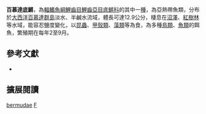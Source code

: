 {{Speciesbox
| name = 百慕達底鱂
| image = 
| image_width = 200px
| image_caption = 
| status = NE
| status_system = IUCN3.1
| genus = Fundulus
| species = bermudae
| authority = Günther, 1874
| synonyms = *''Fundulus heteroclitus bermudae'', Günther, 1874
*''Fundulus rhizophorae'', Goode, 1877
}}
'''百慕達底鱂'''，為[[輻鰭魚綱|輻鰭魚綱]][[鯉齒目|鯉齒目]][[鯉齒亞目|鯉齒亞目]][[底鱂科|底鱂科]]的其中一[[種|種]]，為亞熱帶魚類，分布於[[大西洋|大西洋]][[百慕達群島|百慕達群島]]淡水、半鹹水流域，體長可達12.9公分，棲息在[[沼澤|沼澤]]、[[紅樹林|紅樹林]]等水域，能容忍鹽度變化，以[[昆蟲|昆蟲]]、[[甲殼類|甲殼類]]、[[藻類|藻類]]等為食，為多種[[鳥類|鳥類]]、[[魚類|魚類]]的餌魚，繁殖期在每年2至9月。

== 參考文獻 ==
*{{FishBase_species|genus=Fundulus|species=bermudae|year=2014|month=10}}

== 擴展閱讀 ==
{{refbegin}}
{{wikispecies-inline|Fundulus bermudae}}
{{refend}}
{{Taxonbar|from=Q2269862}}

[[Category:底鱂屬|bermudae]]
[[Category:1874年描述的魚類|F]]


{{魚類小作品}}